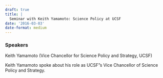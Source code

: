 ```yaml
---
draft: true 
title: |
  Seminar with Keith Yamamoto: Science Policy at UCSF
date: '2016-03-03'
date-format: medium 
---
```



### Speakers  
Keith Yamamoto (Vice Chancellor for Science Policy and Strategy, UCSF)

Keith Yamamoto spoke about his role as UCSF”s Vice Chancellor of Science Policy and Strategy.



